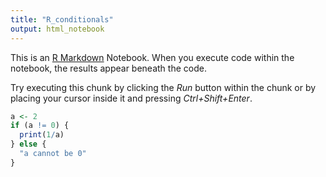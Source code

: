 ```yaml
---
title: "R_conditionals"
output: html_notebook
---
```


This is an [R Markdown](http://rmarkdown.rstudio.com) Notebook. When you execute code within the notebook, the results appear beneath the code. 

Try executing this chunk by clicking the *Run* button within the chunk or by placing your cursor inside it and pressing *Ctrl+Shift+Enter*. 

```r
a <- 2
if (a != 0) {
  print(1/a)
} else {
  "a cannot be 0"
}
```


